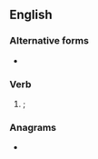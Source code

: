 ==English==

===Alternative forms===
* {{l|en|seyde}}

===Verb===
{{head|en|obsolete verb form}}

# {{obsolete spelling of|en|said|nodot=1}}; {{en-past of|say|nocap=1}}

===Anagrams===
* {{anagrams|en|a=adesy|Dayes|Dayse|Eadys|Sayed|Syeda|dayes|sayed|yeads}}